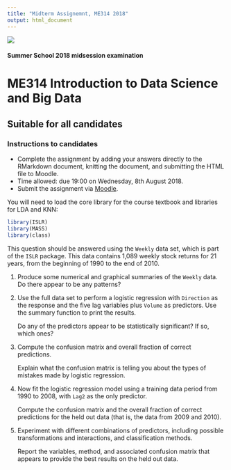 ```yaml
---
title: "Midterm Assignemnt, ME314 2018"
output: html_document
---
```

 
![](images/lse-logo.jpg)

#### Summer School 2018 midsession examination  

# ME314 Introduction to Data Science and Big Data 

## Suitable for all candidates


### Instructions to candidates  

* Complete the assignment by adding your answers directly to the RMarkdown document, knitting the document, and submitting the HTML file to Moodle.   
* Time allowed: due 19:00 on Wednesday, 8th August 2018.  
* Submit the assignment via [Moodle](https://shortcourses.lse.ac.uk/course/view.php?id=158).


You will need to load the core library for the course textbook and libraries for LDA and KNN:
```r
library(ISLR)
library(MASS)
library(class)
```

This question should be answered using the `Weekly` data set, which is part of the `ISLR` package. This data contains 1,089 weekly stock returns for 21 years, from the beginning of 1990 to the end of 2010.

1.   Produce some numerical and graphical summaries of the `Weekly` data. Do there appear to be any patterns?

2.  Use the full data set to perform a logistic regression with `Direction` as the response and the five lag variables plus `Volume` as predictors. Use the summary function to print the results. 

    Do any of the predictors appear to be statistically significant? If so, which ones?

3.  Compute the confusion matrix and overall fraction of correct predictions. 
     
    Explain what the confusion matrix is telling you about the types of mistakes made by logistic regression.

4.  Now fit the logistic regression model using a training data period from 1990 to 2008, with `Lag2` as the only predictor. 

    Compute the confusion matrix and the overall fraction of correct predictions for the held out data (that is, the data from 2009 and 2010).


5.  Experiment with different combinations of predictors, including possible transformations and interactions, and classification methods. 

    Report the variables, method, and associated confusion matrix that appears to provide the best results on the held out data.
